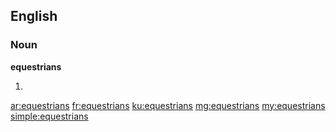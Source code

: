 ==English==
===Noun===
'''equestrians'''

#{{plural of|equestrian}}

[[ar:equestrians]]
[[fr:equestrians]]
[[ku:equestrians]]
[[mg:equestrians]]
[[my:equestrians]]
[[simple:equestrians]]